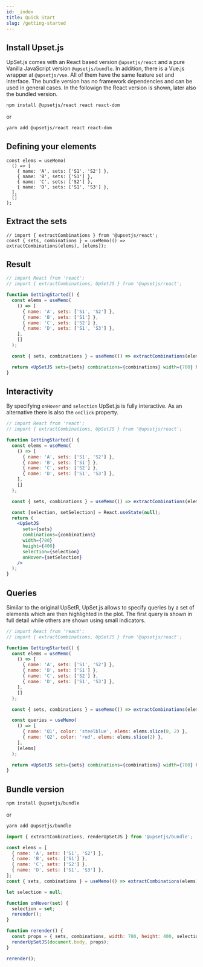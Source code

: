 ```yaml
---
id: _index
title: Quick Start
slug: /getting-started
---
```


## Install Upset.js

UpSet.js comes with an React based version `@upsetjs/react` and a pure Vanilla JavaScript version `@upsetjs/bundle`.
In addition, there is a Vue.js wrapper at `@upsetjs/vue`. All of them have the same feature set and interface.
The bundle version has no framework dependencies and can be used in general cases. In the followign the React version is shown, later also the bundled version.

```sh
npm install @upsetjs/react react react-dom
```

or

```sh
yarn add @upsetjs/react react react-dom
```

## Defining your elements

```tsx
const elems = useMemo(
  () => [
    { name: 'A', sets: ['S1', 'S2'] },
    { name: 'B', sets: ['S1'] },
    { name: 'C', sets: ['S2'] },
    { name: 'D', sets: ['S1', 'S3'] },
  ],
  []
);
```

## Extract the sets

```tsx
// import { extractCombinations } from '@upsetjs/react';
const { sets, combinations } = useMemo(() => extractCombinations(elems), [elems]);
```

## Result

```jsx live
// import React from 'react';
// import { extractCombinations, UpSetJS } from '@upsetjs/react';

function GettingStarted() {
  const elems = useMemo(
    () => [
      { name: 'A', sets: ['S1', 'S2'] },
      { name: 'B', sets: ['S1'] },
      { name: 'C', sets: ['S2'] },
      { name: 'D', sets: ['S1', 'S3'] },
    ],
    []
  );

  const { sets, combinations } = useMemo(() => extractCombinations(elems), [elems]);

  return <UpSetJS sets={sets} combinations={combinations} width={780} height={400} />;
}
```

## Interactivity

By specifying `onHover` and `selection` UpSet.js is fully interactive. As an alternative there is also the `onClick` property.

```jsx live
// import React from 'react';
// import { extractCombinations, UpSetJS } from '@upsetjs/react';

function GettingStarted() {
  const elems = useMemo(
    () => [
      { name: 'A', sets: ['S1', 'S2'] },
      { name: 'B', sets: ['S1'] },
      { name: 'C', sets: ['S2'] },
      { name: 'D', sets: ['S1', 'S3'] },
    ],
    []
  );

  const { sets, combinations } = useMemo(() => extractCombinations(elems), [elems]);

  const [selection, setSelection] = React.useState(null);
  return (
    <UpSetJS
      sets={sets}
      combinations={combinations}
      width={780}
      height={400}
      selection={selection}
      onHover={setSelection}
    />
  );
}
```

## Queries

Similar to the original UpSetR, UpSet.js allows to specify queries by a set of elements which are then highlighted in the plot.
The first query is shown in full detail while others are shown using small indicators.

```jsx live
// import React from 'react';
// import { extractCombinations, UpSetJS } from '@upsetjs/react';

function GettingStarted() {
  const elems = useMemo(
    () => [
      { name: 'A', sets: ['S1', 'S2'] },
      { name: 'B', sets: ['S1'] },
      { name: 'C', sets: ['S2'] },
      { name: 'D', sets: ['S1', 'S3'] },
    ],
    []
  );

  const { sets, combinations } = useMemo(() => extractCombinations(elems), [elems]);

  const queries = useMemo(
    () => [
      { name: 'Q1', color: 'steelblue', elems: elems.slice(0, 2) },
      { name: 'Q2', color: 'red', elems: elems.slice(2) },
    ],
    [elems]
  );

  return <UpSetJS sets={sets} combinations={combinations} width={780} height={400} queries={queries} />;
}
```

## Bundle version

```sh
npm install @upsetjs/bundle
```

or

```sh
yarn add @upsetjs/bundle
```

```jsx
import { extractCombinations, renderUpSetJS } from '@upsetjs/bundle';

const elems = [
  { name: 'A', sets: ['S1', 'S2'] },
  { name: 'B', sets: ['S1'] },
  { name: 'C', sets: ['S2'] },
  { name: 'D', sets: ['S1', 'S3'] },
];
const { sets, combinations } = useMemo(() => extractCombinations(elems), [elems]);

let selection = null;

function onHover(set) {
  selection = set;
  rerender();
}

function rerender() {
  const props = { sets, combinations, width: 780, height: 400, selection, onHover };
  renderUpSetJS(document.body, props);
}

rerender();
```
